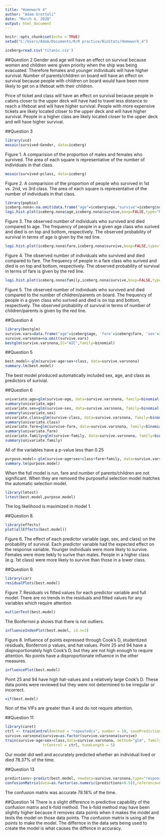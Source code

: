 ```yaml
---
title: "Homework 4"
author: "Adam Grottoli"
date: "March 4, 2020"
output: html_document
---
```


```r
knitr::opts_chunk$set(echo = TRUE)
setwd("C:/Users/Adam/Documents/R/R practice/BioStats/Homework_4")
```

```r
iceberg=read.csv('titanic.csv')
```

##Question 2
Gender and age will have an effect on survival because women and children were given priority when the ship was being evacuated. Therefore females and younger individuals will have higher survival.
Number of parents/children on board will have an effect on survival because people with children on board would have been more likely to get on a lifeboat with their children.

Price of ticket and class will have an effect on survival because people in cabins closer to the upper deck will have had to travel less distance to reach a lifeboat and will have higher survival. People with more expensive tickets are likely located closer to the upper deck and will have higher survival. People in a higher class are likely located closer to the upper deck and will have higher survival.

##Question 3
```r
library(vcd)
mosaic(survived~Gender, data=iceberg)
```
Figure 1. A comparision of the proportion of males and females who survived. The area of each square is representative of the number of individuals in that class.

```r
mosaic(survived~pclass, data=iceberg)
```
Figure 2. A comparision of the proportion of people who survived in 1st vs. 2nd, vs 3rd class. The area of each square is representative of the number of individuals in that class.

```r
library(popbio)
iceberg.nona<-na.omit(data.frame("age"=iceberg$age,"survive"=iceberg$survived, 'fare'=iceberg$fare, 'sibling'=iceberg$sibsp, 'family'=iceberg$parch))
logi.hist.plot(iceberg.nona$age,iceberg.nona$survive,boxp=FALSE,type="hist",col="gray", xlabel="Age")
```
Figure 3. The observed number of individuals who survived and died compared to age. The frequency of people in a given age class who surived and died is on top and bottom, respectively. The observed probability of survival in terms of age is given by the red line.

```r
logi.hist.plot(iceberg.nona$fare,iceberg.nona$survive,boxp=FALSE,type="hist",col="gray", xlabel="Fare", int=10)
```
Figure 4. The observed number of individuals who survived and died compared to fare. The frequency of people in a fare class who surived and died is on top and bottom, respectively. The observed probability of survival in terms of fare is given by the red line.

```r
logi.hist.plot(iceberg.nona$family,iceberg.nona$survive,boxp=FALSE,type="hist",col="gray", xlabel="Number of Parents/Children")
```
Figure 5. The observed number of individuals who survived and died compared to the number of children/parents on board. The frequency of people in a given class who surived and died is on top and bottom, respectively. The observed probability of survival in terms of number of children/parents is given by the red line.

##Question 4
```r
library(bestglm)
survive.vars=data.frame("age"=iceberg$age, 'fare'=iceberg$fare, 'sex'=iceberg$Gender,'family'=iceberg$parch, 'class'=iceberg$pclass ,"survive"=iceberg$survived)
survive.varsnona=na.omit(survive.vars) 
bestglm(survive.varsnona,IC="AIC",family=binomial)
```

##Question 5
```r
best.model<-glm(survive~age+sex+class, data=survive.varsnona)
summary.lm(best.model)
```
The best model produced automatically included sex, age, and class as predictors of surivial.

##Question 6
```r
univariate.age=glm(survive~age, data=survive.varsnona, family=binomial(link="logit"))
summary(univariate.age)
univariate.sex=glm(survive~sex, data=survive.varsnona, family=binomial(link="logit"))
summary(univariate.sex)
univariate.class=glm(survive~class, data=survive.varsnona, family=binomial(link="logit"))
summary(univariate.class)
univariate.fare=glm(survive~fare, data=survive.varsnona, family=binomial(link="logit"))
summary(univariate.fare)
univariate.family=glm(survive~family, data=survive.varsnona, family=binomial(link="logit"))
summary(univariate.family)
```
All of the variables have a p-value less than 0.25


```r
purpose.model<-glm(survive~age+sex+class+fare+family, data=survive.varsnona)
summary.lm(purpose.model)
```
When the full model is run, fare and number of parents/children are not significant. When they are removed the purposeful selection model matches the automatic selection model. 


```r
library(lmtest)
lrtest(best.model,purpose.model)
```
The log likelihood is maximized in model 1.

##Question 8.
```r
library(effects)
plot(allEffects(best.model))
```
Figure 6. The effect of each predictor variable (age, sex, and class) on the probability of survival.
Each predictor variable had the expected effect on the response variable. Younger individuals were more likely to survive. Females were more liekly to surive than males. People in a higher class (e.g. 1st class) were more likely to survive than those in a lower class.

##Question 9.
```r
library(car)
residualPlots(best.model)
```
Figure 7. Residuals vs fitted values for each predictor variable and full model. There are no trends in the residuals and fitted values for any variables which require attention 



```r
outlierTest(best.model)
```
The Bonferroni p shows that there is not outliers.

```r
influenceIndexPlot(best.model, id.n=3)
```
Figure 8. Influence of points expressed through Cook's D, studentized residuals, Bonferroni p values, and hat values.
Point 25 and 94 have a disproportionately high Cook's D, but they are not high enough to require attention.
No points have a disproportionate influence in the other measures.

```r
influencePlot(best.model)
```
Point 25 and 94 have high hat-values and a relatively large Cook's D. These data points were reviewed but they were not determined to be irregular or incorrect.
```r
vif(best.model)
```
Non of the VIFs are greater than 4 and do not require attention.

##Question 11
```r
library(caret)
ctrl <- trainControl(method = "repeatedcv", number = 10, savePredictions = TRUE)
survive.varsnona$survive=as.factor(survive.varsnona$survive)
train(survive~age+sex+class,data=survive.varsnona, method="glm", family=binomial(link='logit'),
                 trControl = ctrl, tuneLength = 5)
```
Our model did well and accurately predicted whether an individual lived or died 78.37% of the time.

##Question 13
```r
predictions<-predict(best.model, newdata=survive.varsnona,type="response")
confusionMatrix(data=as.factor(as.numeric(predictions>0.5)),reference=survive.varsnona$survive)
```
The confusion matrix was accurate 78.18% of the time.

##Question 14
There is a slight difference in predictive capability of the confusion matrix and k-fold method. The k-fold method may have been slightly higher because it removes data points when it makes the model and tests the model on those data points. The confusion matrix is using all the points to make the model. The differnce in the data sets being used to create the model is what causes the diffence in accuracy.
